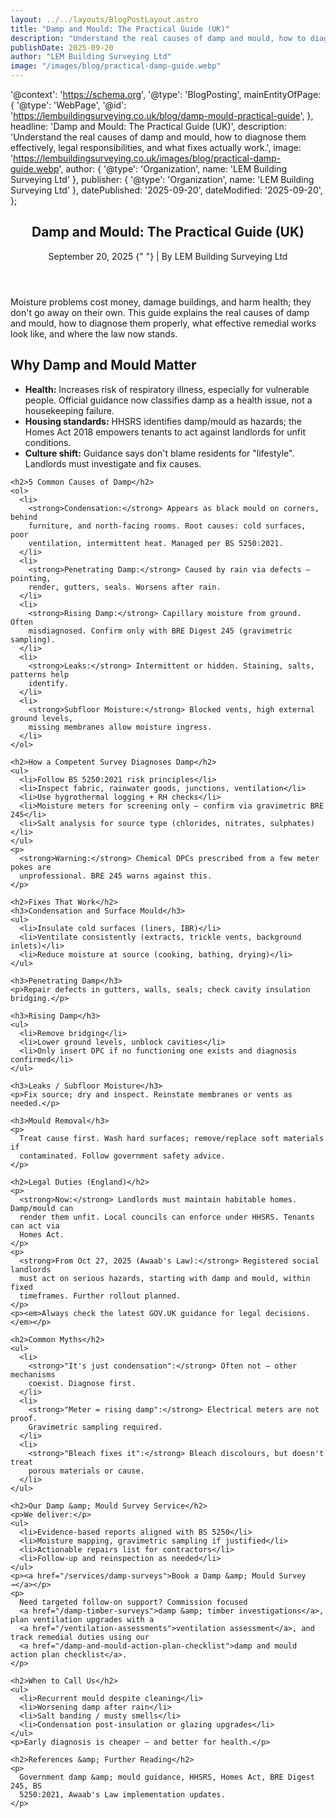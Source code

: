 ```yaml
---
layout: ../../layouts/BlogPostLayout.astro
title: "Damp and Mould: The Practical Guide (UK)"
description: "Understand the real causes of damp and mould, how to diagnose them effectively, legal responsibilities, and what fixes actually work."
publishDate: 2025-09-20
author: "LEM Building Surveying Ltd"
image: "/images/blog/practical-damp-guide.webp"
---
```


  '@context': 'https://schema.org',
  '@type': 'BlogPosting',
  mainEntityOfPage: {
    '@type': 'WebPage',
    '@id': 'https://lembuildingsurveying.co.uk/blog/damp-mould-practical-guide',
  },
  headline: 'Damp and Mould: The Practical Guide (UK)',
  description:
    'Understand the real causes of damp and mould, how to diagnose them effectively, legal responsibilities, and what fixes actually work.',
  image: 'https://lembuildingsurveying.co.uk/images/blog/practical-damp-guide.webp',
  author: { '@type': 'Organization', name: 'LEM Building Surveying Ltd' },
  publisher: { '@type': 'Organization', name: 'LEM Building Surveying Ltd' },
  datePublished: '2025-09-20',
  dateModified: '2025-09-20',
};

<article itemscope itemtype="https://schema.org/Article">
  <header>
    <h1 itemprop="headline">Damp and Mould: The Practical Guide (UK)</h1>
    <p>
      <time datetime="2025-09-20" itemprop="datePublished">September 20, 2025</time>
      {" "} | By <span itemprop="author">LEM Building Surveying Ltd</span>
    </p>
  </header>

  <section itemprop="articleBody">
    <p>
      Moisture problems cost money, damage buildings, and harm health; they don't go
      away on their own. This guide explains the real causes of damp and mould, how
      to diagnose them properly, what effective remedial works look like, and where
      the law now stands.
    </p>
    <h2>Why Damp and Mould Matter</h2>
    <ul>
      <li>
        <strong>Health:</strong> Increases risk of respiratory illness, especially for
        vulnerable people. Official guidance now classifies damp as a health issue,
        not a housekeeping failure.
      </li>
      <li>
        <strong>Housing standards:</strong> HHSRS identifies damp/mould as hazards; the
        Homes Act 2018 empowers tenants to act against landlords for unfit
        conditions.
      </li>
      <li>
        <strong>Culture shift:</strong> Guidance says don't blame residents for
        "lifestyle". Landlords must investigate and fix causes.
      </li>
    </ul>

    <h2>5 Common Causes of Damp</h2>
    <ol>
      <li>
        <strong>Condensation:</strong> Appears as black mould on corners, behind
        furniture, and north-facing rooms. Root causes: cold surfaces, poor
        ventilation, intermittent heat. Managed per BS 5250:2021.
      </li>
      <li>
        <strong>Penetrating Damp:</strong> Caused by rain via defects — pointing,
        render, gutters, seals. Worsens after rain.
      </li>
      <li>
        <strong>Rising Damp:</strong> Capillary moisture from ground. Often
        misdiagnosed. Confirm only with BRE Digest 245 (gravimetric sampling).
      </li>
      <li>
        <strong>Leaks:</strong> Intermittent or hidden. Staining, salts, patterns help
        identify.
      </li>
      <li>
        <strong>Subfloor Moisture:</strong> Blocked vents, high external ground levels,
        missing membranes allow moisture ingress.
      </li>
    </ol>

    <h2>How a Competent Survey Diagnoses Damp</h2>
    <ul>
      <li>Follow BS 5250:2021 risk principles</li>
      <li>Inspect fabric, rainwater goods, junctions, ventilation</li>
      <li>Use hygrothermal logging + RH checks</li>
      <li>Moisture meters for screening only — confirm via gravimetric BRE 245</li>
      <li>Salt analysis for source type (chlorides, nitrates, sulphates)</li>
    </ul>
    <p>
      <strong>Warning:</strong> Chemical DPCs prescribed from a few meter pokes are
      unprofessional. BRE 245 warns against this.
    </p>

    <h2>Fixes That Work</h2>
    <h3>Condensation and Surface Mould</h3>
    <ul>
      <li>Insulate cold surfaces (liners, IBR)</li>
      <li>Ventilate consistently (extracts, trickle vents, background inlets)</li>
      <li>Reduce moisture at source (cooking, bathing, drying)</li>
    </ul>

    <h3>Penetrating Damp</h3>
    <p>Repair defects in gutters, walls, seals; check cavity insulation bridging.</p>

    <h3>Rising Damp</h3>
    <ul>
      <li>Remove bridging</li>
      <li>Lower ground levels, unblock cavities</li>
      <li>Only insert DPC if no functioning one exists and diagnosis confirmed</li>
    </ul>

    <h3>Leaks / Subfloor Moisture</h3>
    <p>Fix source; dry and inspect. Reinstate membranes or vents as needed.</p>

    <h3>Mould Removal</h3>
    <p>
      Treat cause first. Wash hard surfaces; remove/replace soft materials if
      contaminated. Follow government safety advice.
    </p>

    <h2>Legal Duties (England)</h2>
    <p>
      <strong>Now:</strong> Landlords must maintain habitable homes. Damp/mould can
      render them unfit. Local councils can enforce under HHSRS. Tenants can act via
      Homes Act.
    </p>
    <p>
      <strong>From Oct 27, 2025 (Awaab's Law):</strong> Registered social landlords
      must act on serious hazards, starting with damp and mould, within fixed
      timeframes. Further rollout planned.
    </p>
    <p><em>Always check the latest GOV.UK guidance for legal decisions.</em></p>

    <h2>Common Myths</h2>
    <ul>
      <li>
        <strong>"It's just condensation":</strong> Often not — other mechanisms
        coexist. Diagnose first.
      </li>
      <li>
        <strong>"Meter = rising damp":</strong> Electrical meters are not proof.
        Gravimetric sampling required.
      </li>
      <li>
        <strong>"Bleach fixes it":</strong> Bleach discolours, but doesn't treat
        porous materials or cause.
      </li>
    </ul>

    <h2>Our Damp &amp; Mould Survey Service</h2>
    <p>We deliver:</p>
    <ul>
      <li>Evidence-based reports aligned with BS 5250</li>
      <li>Moisture mapping, gravimetric sampling if justified</li>
      <li>Actionable repairs list for contractors</li>
      <li>Follow-up and reinspection as needed</li>
    </ul>
    <p><a href="/services/damp-surveys">Book a Damp &amp; Mould Survey →</a></p>
    <p>
      Need targeted follow-on support? Commission focused
      <a href="/damp-timber-surveys">damp &amp; timber investigations</a>, plan ventilation upgrades with a
      <a href="/ventilation-assessments">ventilation assessment</a>, and track remedial duties using our
      <a href="/damp-and-mould-action-plan-checklist">damp and mould action plan checklist</a>.
    </p>

    <h2>When to Call Us</h2>
    <ul>
      <li>Recurrent mould despite cleaning</li>
      <li>Worsening damp after rain</li>
      <li>Salt banding / musty smells</li>
      <li>Condensation post-insulation or glazing upgrades</li>
    </ul>
    <p>Early diagnosis is cheaper — and better for health.</p>

    <h2>References &amp; Further Reading</h2>
    <p>
      Government damp &amp; mould guidance, HHSRS, Homes Act, BRE Digest 245, BS
      5250:2021, Awaab's Law implementation updates.
    </p>
  </section>

  <script
    type="application/ld+json"
    is:inline
    set:html={JSON.stringify(practicalGuideSchema)}
  ></script>
</article>
